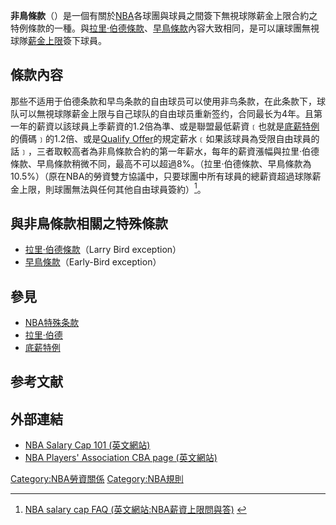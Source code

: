 '''非鳥條款'''（{{lang-en|Non-Bird exception}}）是一個有關於[[NBA|NBA]]各球團與球員之間簽下無視球隊薪金上限合約之特例條款的一種。與[[拉里·伯德條款|拉里·伯德條款]]、[[早鳥條款|早鳥條款]]內容大致相同，是可以讓球團無視球隊[[薪金上限|薪金上限]]簽下球員。
== 條款內容 ==
那些不适用于伯德条款和早鸟条款的自由球员可以使用非鸟条款，在此条款下，球队可以無視球隊薪金上限与自己球队的自由球员重新签约，合同最长为4年。且第一年的薪資以該球員上季薪資的1.2倍為準、或是聯盟最低薪資﹝也就是[[底薪特例|底薪特例]]的價碼﹞的1.2倍、或是[[Qualify_Offer|Qualify Offer]]的規定薪水﹝如果該球員為受限自由球員的話﹞，三者取較高者為非鳥條款合約的第一年薪水，每年的薪資漲幅與拉里·伯德條款、早鳥條款稍微不同，最高不可以超過8%。（拉里·伯德條款、早鳥條款為10.5%）（原在NBA的勞資雙方協議中，只要球團中所有球員的總薪資超過球隊薪金上限，則球團無法與任何其他自由球員簽約）<ref>[http://members.cox.net/lmcoon/salarycap.htm NBA salary cap FAQ (英文網站:NBA薪資上限問與答)] {{webarchive|url=https://web.archive.org/web/20100722080241/http://members.cox.net/lmcoon/salarycap.htm |date=2010-07-22 }}</ref>。

== 與非鳥條款相關之特殊條款 ==
*[[拉里·伯德條款|拉里·伯德條款]]（Larry Bird exception）
*[[早鳥條款|早鳥條款]]（Early-Bird exception）

== 參見 ==
*[[NBA特殊条款|NBA特殊条款]]
*[[拉里·伯德|拉里·伯德]]
*[[底薪特例|底薪特例]]

==参考文献==
<div class="references-small">
<references />

== 外部連結 ==
* [http://www.nba.com/blazers/news/Salary_Cap_101-147720-41.html NBA Salary Cap 101 (英文網站)] {{Wayback|url=http://www.nba.com/blazers/news/Salary_Cap_101-147720-41.html |date=20080622235213 }}
* [https://web.archive.org/web/20100206125325/http://www.nbpa.com/cba.php NBA Players' Association CBA page (英文網站)]

[[Category:NBA勞資關係|Category:NBA勞資關係]]
[[Category:NBA規則|Category:NBA規則]]